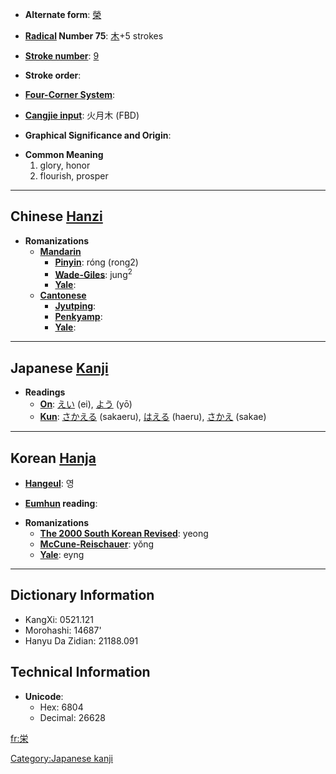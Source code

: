 * '''Alternate form''': [[榮]]

* '''[[Wiktionary:Chinese radical index| Radical]] Number 75''': [[Wiktionary:Chinese radical index 木|木]]+5 strokes

* '''[[Wiktionary:Chinese total strokes index|Stroke number]]''': [[Wiktionary:Chinese total strokes index 9|9]]

* '''Stroke order''': 

* '''[[Wiktionary:Chinese four corner index|Four-Corner System]]''': 

* '''[[Wiktionary:Chinese Cangjie index|Cangjie input]]''': 火月木 (FBD)

* '''Graphical Significance and Origin''': 

* '''Common Meaning'''
*#glory, honor
*# flourish, prosper


----

== Chinese [[Hanzi]] ==

* '''Romanizations'''
** '''[[Mandarin]]'''
*** '''[[Pinyin]]''': róng (rong2)
*** '''[[Wade-Giles]]''': jung<sup>2</sup>
*** '''[[Yale]]''': 
** '''[[Cantonese]]'''
*** '''[[Jyutping]]''':
*** '''[[Penkyamp]]''': 
*** '''[[Yale]]''': 


----

== Japanese [[Kanji]] ==

* '''Readings'''
** '''[[On]]''': [[えい]] (ei), [[よう]] (yō)
** '''[[Kun]]''': [[さかえる]] (sakaeru), [[はえる]] (haeru), [[さかえ]] (sakae)

[[Category:Japanese kanji]]
----

== Korean [[Hanja]] ==

* '''[[Hangeul]]''': 영

* '''[[Eumhun]] reading''': 

* '''Romanizations'''
** '''[[The 2000 South Korean Revised Romanization|The 2000 South Korean Revised]]''': yeong
** '''[[McCune-Reischauer]]''': yŏng
** '''[[Yale]]''': eyng

----

== Dictionary Information ==

* KangXi: 0521.121
* Morohashi: 14687'
* Hanyu Da Zidian: 21188.091

== Technical Information ==

* '''Unicode''':
** Hex: 6804
** Decimal: 26628

[[fr:栄]]